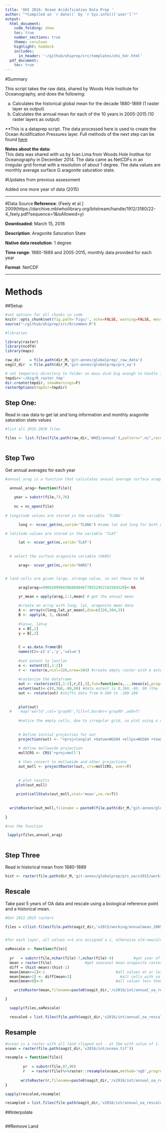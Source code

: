 ```yaml
---
title: 'OHI 2016: Ocean Acidification Data Prep '
author: "*Compiled on `r date()` by `r Sys.info()['user']`*"
output: 
  html_document:
    code_folding: show
    toc: true
    number_sections: true
    theme: cerulean
    highlight: haddock
    includes: 
      in_header: '~/github/ohiprep/src/templates/ohi_hdr.html'
  pdf_document:
    toc: true
---
```


#Summary

This script takes the raw data, shared by Woods Hole Institute for Oceanography, and does the following:

   a. Calculates the historical global mean for the decade 1880-1889 (1 raster layer as output)
   b. Calculates the annual mean for each of the 10 years in 2005-2015 (10 raster layers as output)
   
   **This is a dataprep script. The data processed here is used to create the Ocean Acidification Pressures layer. Full methods of the next step can be found [here](http://htmlpreview.github.io/?https://github.com/OHI-Science/ohiprep/blob/master/globalprep/prs_oa/v2015/oa_create_layer_2015.html)

**Notes about the data:**  
This data was shared with us by Ivan Lima from Woods Hole Institue for Oceanography in December 2014. The data came as NetCDFs in an irregular grid format with a resolution of about 1 degree. The data values are monthly average surface &#937; aragonite saturation state.


#Updates from previous assessment

Added one more year of data (2015)

***

#Data Source
**Reference**: [Feely et al.] 2009(https://darchive.mblwhoilibrary.org/bitstream/handle/1912/3180/22-4_feely.pdf?sequence=1&isAllowed=y)

**Downloaded**: March 15, 2016

**Description**:  Aragonite Saturation State

**Native data resolution**: 1 degree

**Time range**: 1880-1889 and 2005-2015, monthly data provided for each year

**Format**:  NetCDF

***

# Methods


##Setup  
```r

#set options for all chunks in code
knitr::opts_chunk$set(fig.path='Figs/', echo=FALSE, warning=FALSE, message=FALSE)
source("~/github/ohiprep/src/R/common.R")

#libraries

library(raster)
library(ncdf4)
library(maps)

raw_dir    = file.path(dir_M,'git-annex/globalprep/_raw_data')
oagit_dir  = file.path(dir_M,'git-annex/globalprep/prs_oa')

# set temporary directory to folder on mazu disk big enough to handle it
tmpdir='~/big/R_raster_tmp'
dir.create(tmpdir, showWarnings=F)
rasterOptions(tmpdir=tmpdir)
```

## Step One:  
Read in raw data to get lat and long information and monthly aragonite saturation state values

```r

#list all 2015-2020 files

files <- list.files(file.path(raw_dir,'WHOI/annual'),pattern=".nc",recursive=T,full.names = T)[12:17] #grab only 2015-2020
        
```

## Step Two  
Get annual averages for each year

```r
      
#annual_arag is a function that calculates annual average surface aragonite saturation 

  annual_arag<-function(file){
    
    year = substr(file,73,76)
    
    nc = nc_open(file)
            
# longitude values are stored in the variable 'TLONG'

      long <- ncvar_get(nc,varid='TLONG') #same lat and long for both data sets so just reading in from data_nc_18 works

# latitude values are stored in the variable 'TLAT'

      lat <- ncvar_get(nc,varid='TLAT')
    
  
  # select the surface aragonite variable (OARG)

      arag<- ncvar_get(nc,varid="OARG")


# land cells are given large, strange value, so set these to NA

      arag[arag==9969209968386869046778552952102584320]<-NA 

      yr_mean = apply(arag,1:2,mean) # get the annual mean
  
      #create an array with long, lat, aragonite mean data
      A <- array(c(long,lat,yr_mean),dim=c(320,384,3))
      B <- apply(A, 3, cbind)
  
      #lon=x, lat=y
      x = B[,1]
      y = B[,2]
  
  
      C = as.data.frame(B)
      names(C)<-c('x','y','value')
  
      #set extent to lon/lat
      e <- extent(C[,1:2])
      r <- raster(e,ncol=320,nrow=384) #create empty raster with e extent
  
      #rasterize the dataframe
      out <- rasterize(C[,1:2],r,C[,3],fun=function(x,...)mean(x),progress='text') # i had to create a mean function here for "multiple points in a cell"
      extent(out)<-c(0,360,-80,90) #data extent is 0,360,-80, 90 (the -80 is not a typo)
      out <- rotate(out) #shifts data from 0-360 to -180-180
  
  
      plot(out)
  #    map('world',col='gray95',fill=T,border='gray80',add=T)
  
      #notice the empty cells, due to irregular grid, so plot using a different projection
  
      
      # Define initial projection for out
      projection(out) <- "+proj=longlat +datum=WGS84 +ellps=WGS84 +towgs84=0,0,0"
  
      # define mollweide projection
      mollCRS <- CRS('+proj=moll')

      # then convert to mollweide and other projections
      out_moll <- projectRaster(out, crs=mollCRS, over=T)
  
  
      # plot results
     plot(out_moll)
      
     print(cellStats(out_moll,stat='mean',na.rm=T))
     
     
  writeRaster(out_moll,filename = paste0(file.path(dir_M,"git-annex/globalprep/prs_oa/v2016/int/global_arag_avg_moll_"),year), format='GTiff', overwrite=T)
    
}

#run the function

 lapply(files,annual_arag)
 
```

## Step Three  
Read in historical mean from 1880-1889

```r

hist <- raster(file.path(dir_M,'git-annex/globalprep/prs_oa/v2015/working/global_oa_1880_1889_arag_mean_moll.tif'))

```


## Rescale 

Take past 5 years of OA data and rescale using a biological reference point and a historical mean.


```r

#Get 2011-2015 rasters

files = c(list.files(file.path(oagit_dir,'v2015/working/annualmean_2005-2014/moll'),full.names = T)[7:10],file.path(oagit_dir,'v2016/int/global_arag_avg_moll_2015.tif'))


#for each layer, all values <=1 are assigned a 1, otherwise old-new/old

oaRescale <- function(file){
  
  yr   = substr(file,nchar(file)-7,nchar(file)-4)         #get year of file
  mean = raster(file)               #get seasonal mean aragonite raster for given year
  diff = (hist-mean)/(hist-1)
  mean[mean<=1]<-1                                #all values at or less than 1 are given a value of 1
  mean[mean>1] <- diff[mean>1]                      #all cells with values greater than 1 are swapped out with their amount of change scaled to how close to 1 
  mean[mean<0]<-0                                 #all values less than 0 (indicating a decrease in acidity) are capped at 0

    writeRaster(mean,filename=paste0(oagit_dir,'/v2016/int/annual_oa_rescaled/oa_rescaled_',yr,sep=""),format='GTiff',overwrite=T)

}

  sapply(files,oaRescale)

  rescaled = list.files(file.path(oagit_dir,'v2016/int/annual_oa_rescaled'),full.names=T)

```


## Resample

```r

#ocean is a raster with all land clipped out - at 1km with value of 1. This is used as a mask
ocean = raster(file.path(oagit_dir,'v2016/int/ocean.tif'))

resample = function(file){
  
        yr  = substr(file,87,90)
        r   = raster(file)%>%raster::resample(ocean,method='ngb',progress='text') # resample r to the resolution of 'ocean' (~1km)
    
       writeRaster(r,filename=paste0(oagit_dir,'/v2016/int/annual_oa_rescaled_1km/annual_oa_rescaled_1km_',yr,sep=''),format='GTiff',overwrite=T)
}

sapply(rescaled,resample)

resampled = list.files(file.path(oagit_dir,'v2016/int/annual_oa_rescaled_1km'),full.names=T)

```

##Interpolate

```r



```

##Remove Land

```r


```




